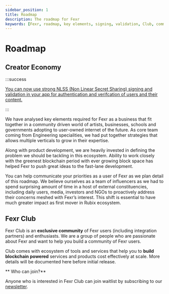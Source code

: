 ```yaml
---
sidebar_position: 1
title: Roadmap
description: The roadmap for Fexr
keywords: [Fexr, roadmap, key elements, signing, validation, Club, community, ecosystem, development, services, product]
---
```



# Roadmap
<Timeline />

## Creator Economy

:::success

[You can now use strong NLSS (Non Linear Secret Sharing) signing and validation in your app for authentication and verifcation of users and their content.](/developers/auth/setup)

:::

We have analysed key elements required for Fexr as a business that fit together in a community driven world of artists, businesses, schools and governments adopting to user-owned internet of the future. As core team coming from Engineering specialities, we had put together strategies that allows multiple verticals to grow in their expertise.

Along with product development, we are heavily invested in defining the problem we should be tackling in this ecosystem. Ability to work closely with the greenest blockchain period with ever growing block space has helped Fexr to push great ideas to the fast-lane development.

You can help communicate your priorities as a user of Fexr as we plan detail of this roadmap. We believe ourselves as a team of influencers as we had to spend surprising amount of time in a host of external constituencies, including daily users, media, investors and NGOs to proactively address their concerns meshed with Fexr’s interest. This shift is essential to have much greater impact as first mover in Rubix ecosystem.

## Fexr Club

Fexr Club is an **exclusive community** of Fexr users (including integration partners) and enthusiasts. We are a group of people who are passionate about Fexr and want to help you build a community of Fexr users.

Club comes with ecosystem of tools and services that help you to **build blockchain powered** services and products cost effectively at scale. More details will be documented here before initial release.

** Who can join?**

Anyone who is interested in Fexr Club can join waitlist by subscribing to our [newsletter](https://www.getrevue.co/profile/getfexr?via=twitter-profile).